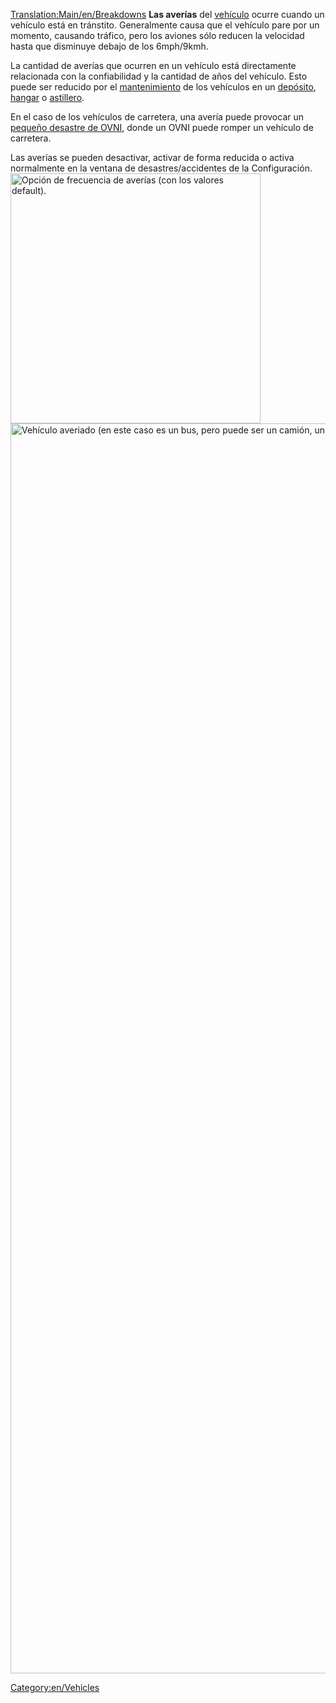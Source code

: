 [[Translation:Main/en/Breakdowns]]
'''Las averías''' del [[Main/es/Vehículos|vehículo]] ocurre cuando un vehículo está en tránstito. Generalmente causa que el vehículo pare por un momento, causando tráfico, pero los aviones sólo reducen la velocidad hasta que disminuye debajo de los 6mph/9kmh.

La cantidad de averías que ocurren en un vehículo está directamente relacionada con la confiabilidad y la cantidad de años del vehículo. Esto puede ser reducido por el [[Main/es/Mantenimiento|mantenimiento]] de los vehículos en un [[Main/es/Depósitos|depósito]], [[Main/es/Depósitos|hangar]] o [[Main/es/Construir astilleros|astillero]].

En el caso de los vehículos de carretera, una avería puede provocar un [[Main/es/Desastres|pequeño desastre de OVNI]], donde un OVNI puede romper un vehículo de carretera.

Las averías se pueden desactivar, activar de forma reducida o activa normalmente en la ventana de desastres/accidentes de la Configuración.
[[File:en/Accidentes OpenTTD.png|400px|thumb|Opción de frecuencia de averías (con los valores default).]]
[[File:en/Vehículo averiado OpenTTD.png|thumb|left|2000px|Vehículo averiado (en este caso es un bus, pero puede ser un camión, un tren y un barco).]]
[[Category:en/Vehicles]]